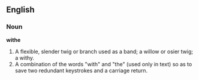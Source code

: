 ==English==

===Noun===
'''withe'''
# A flexible, slender twig or branch used as a band; a willow or osier twig; a withy.
# A combination of the words "with" and "the" (used only in text) so as to save two redundant keystrokes and a carriage return.